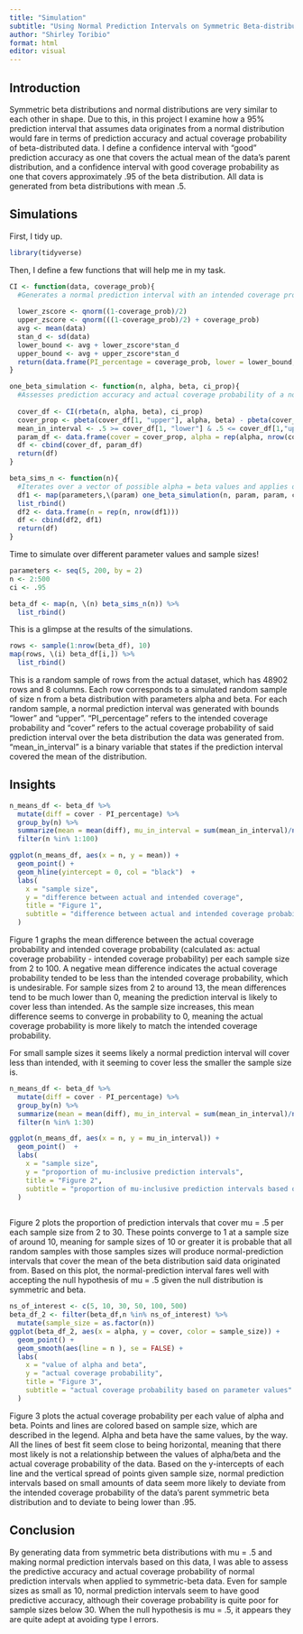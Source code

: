 ```yaml
---
title: "Simulation"
subtitle: "Using Normal Prediction Intervals on Symmetric Beta-distributed data"
author: "Shirley Toribio"
format: html
editor: visual
---
```


## Introduction

Symmetric beta distributions and normal distributions are very similar to each other in shape. Due to this, in this project I examine how a 95% prediction interval that assumes data originates from a normal distribution would fare in terms of prediction accuracy and actual coverage probability of beta-distributed data. I define a confidence interval with "good" prediction accuracy as one that covers the actual mean of the data's parent distribution, and a confidence interval with good coverage probability as one that covers approximately .95 of the beta distribution. All data is generated from beta distributions with mean .5.

## Simulations

First, I tidy up.

```r
library(tidyverse)
```

Then, I define a few functions that will help me in my task.

```r
CI <- function(data, coverage_prob){ 
  #Generates a normal prediction interval with an intended coverage probability of coverage_prob based on a vector of numeric data
  
  lower_zscore <- qnorm((1-coverage_prob)/2)
  upper_zscore <- qnorm(((1-coverage_prob)/2) + coverage_prob)
  avg <- mean(data)
  stan_d <- sd(data)
  lower_bound <- avg + lower_zscore*stan_d
  upper_bound <- avg + upper_zscore*stan_d
  return(data.frame(PI_percentage = coverage_prob, lower = lower_bound, upper = upper_bound))
}

one_beta_simulation <- function(n, alpha, beta, ci_prop){
  #Assesses prediction accuracy and actual coverage probability of a normal prediction interval when used on a vector of numeric data of size n. The numeric data is generated from a beta distribution with parameters alpha and beta.
  
  cover_df <- CI(rbeta(n, alpha, beta), ci_prop)
  cover_prop <- pbeta(cover_df[1, "upper"], alpha, beta) - pbeta(cover_df[1, "lower"], alpha, beta)
  mean_in_interval <- .5 >= cover_df[1, "lower"] & .5 <= cover_df[1,"upper"]
  param_df <- data.frame(cover = cover_prop, alpha = rep(alpha, nrow(cover_df)), beta = rep(beta, nrow(cover_df)), mean_in_interval = mean_in_interval)
  df <- cbind(cover_df, param_df)
  return(df)
}

beta_sims_n <- function(n){
  #Iterates over a vector of possible alpha = beta values and applies one_beta_simulation to each possible value of alpha/beta. All simulations use data of sample size n.
  df1 <- map(parameters,\(param) one_beta_simulation(n, param, param, ci) ) %>%
  list_rbind()
  df2 <- data.frame(n = rep(n, nrow(df1)))
  df <- cbind(df2, df1)
  return(df)
}
```

Time to simulate over different parameter values and sample sizes!

```r
parameters <- seq(5, 200, by = 2)
n <- 2:500
ci <- .95

beta_df <- map(n, \(n) beta_sims_n(n)) %>%
  list_rbind()
```

This is a glimpse at the results of the simulations.

```r
rows <- sample(1:nrow(beta_df), 10)
map(rows, \(i) beta_df[i,]) %>%
  list_rbind()
```

This is a random sample of rows from the actual dataset, which has 48902 rows and 8 columns. Each row corresponds to a simulated random sample of size n from a beta distribution with parameters alpha and beta. For each random sample, a normal prediction interval was generated with bounds "lower" and "upper". "PI_percentage" refers to the intended coverage probability and "cover" refers to the actual coverage probability of said prediction interval over the beta distribution the data was generated from. "mean_in_interval" is a binary variable that states if the prediction interval covered the mean of the distribution.

## Insights

```r
n_means_df <- beta_df %>%
  mutate(diff = cover - PI_percentage) %>%
  group_by(n) %>%
  summarize(mean = mean(diff), mu_in_interval = sum(mean_in_interval)/n()) %>%
  filter(n %in% 1:100)

ggplot(n_means_df, aes(x = n, y = mean)) + 
  geom_point() + 
  geom_hline(yintercept = 0, col = "black")  +
  labs(
    x = "sample size",
    y = "difference between actual and intended coverage",
    title = "Figure 1",
    subtitle = "difference between actual and intended coverage probability based on sample size",
  )
```

Figure 1 graphs the mean difference between the actual coverage probability and intended coverage probability (calculated as: actual coverage probability - intended coverage probability) per each sample size from 2 to 100. A negative mean difference indicates the actual coverage probability tended to be less than the intended coverage probability, which is undesirable. For sample sizes from 2 to around 13, the mean differences tend to be much lower than 0, meaning the prediction interval is likely to cover less than intended. As the sample size increases, this mean difference seems to converge in probability to 0, meaning the actual coverage probability is more likely to match the intended coverage probability.

For small sample sizes it seems likely a normal prediction interval will cover less than intended, with it seeming to cover less the smaller the sample size is.

```r
n_means_df <- beta_df %>%
  mutate(diff = cover - PI_percentage) %>%
  group_by(n) %>%
  summarize(mean = mean(diff), mu_in_interval = sum(mean_in_interval)/n()) %>%
  filter(n %in% 1:30)

ggplot(n_means_df, aes(x = n, y = mu_in_interval)) + 
  geom_point()  +
  labs(
    x = "sample size",
    y = "proportion of mu-inclusive prediction intervals",
    title = "Figure 2",
    subtitle = "proportion of mu-inclusive prediction intervals based on sample size"
  )
  
```

Figure 2 plots the proportion of prediction intervals that cover mu = .5 per each sample size from 2 to 30. These points converge to 1 at a sample size of around 10, meaning for sample sizes of 10 or greater it is probable that all random samples with those samples sizes will produce normal-prediction intervals that cover the mean of the beta distribution said data originated from. Based on this plot, the normal-prediction interval fares well with accepting the null hypothesis of mu = .5 given the null distribution is symmetric and beta.

```r
ns_of_interest <- c(5, 10, 30, 50, 100, 500)
beta_df_2 <- filter(beta_df,n %in% ns_of_interest) %>%
  mutate(sample_size = as.factor(n))
ggplot(beta_df_2, aes(x = alpha, y = cover, color = sample_size)) +
  geom_point() +
  geom_smooth(aes(line = n ), se = FALSE) +
  labs(
    x = "value of alpha and beta",
    y = "actual coverage probability",
    title = "Figure 3",
    subtitle = "actual coverage probability based on parameter values"
  )


```

Figure 3 plots the actual coverage probability per each value of alpha and beta. Points and lines are colored based on sample size, which are described in the legend. Alpha and beta have the same values, by the way. All the lines of best fit seem close to being horizontal, meaning that there most likely is not a relationship between the values of alpha/beta and the actual coverage probability of the data. Based on the y-intercepts of each line and the vertical spread of points given sample size, normal prediction intervals based on small amounts of data seem more likely to deviate from the intended coverage probability of the data's parent symmetric beta distribution and to deviate to being lower than .95.

## Conclusion

By generating data from symmetric beta distributions with mu = .5 and making normal prediction intervals based on this data, I was able to assess the predictive accuracy and actual coverage probability of normal prediction intervals when applied to symmetric-beta data. Even for sample sizes as small as 10, normal prediction intervals seem to have good predictive accuracy, although their coverage probability is quite poor for sample sizes below 30. When the null hypothesis is mu = .5, it appears they are quite adept at avoiding type I errors.
